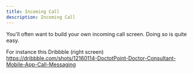 ```yaml
---
title: Incoming Call
description: Incoming Call
---
```


You'll often want to build your own incoming call screen. Doing so is quite easy.

For instance this Dribbble (right screen)
https://dribbble.com/shots/12160114-DoctotPoint-Doctor-Consultant-Mobile-App-Call-Messaging